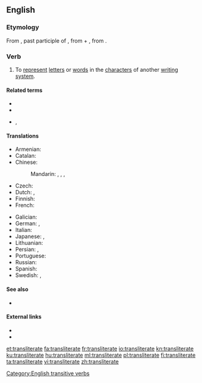 ==English==

===Etymology===
From {{etyl|la|en}} {{m|la|transliteratum}}, past participle of {{m|la|translitero}}, from {{m|la|trans-||across}} + {{m|la|literō}} <!-- If "littera" is the etymon for "litero", this angle bracket is pointing the wrong: -->, from {{m|la|littera||letter}}.

===Verb===
{{en-verb|transliterat}}

# {{lb|en|transitive}} To [[represent]] [[letter]]s or [[word]]s in the [[character]]s of another [[writing system]].

====Related terms====
* {{l|en|transliteration}}
* {{l|en|transliterator}}
* {{l|en|transliteral}}, {{l|en|transliterally}}

====Translations====
{{trans-top|to represent letters or words in the characters of another alphabet or script}}
* Armenian: {{t+|hy|գրադարձել}}
* Catalan: {{t+|ca|transliterar}}
* Chinese:
*: Mandarin: {{t+|cmn|轉寫|alt=（進行）轉寫|sc=Hani}}, {{t|cmn|转写|alt=（进行）转写|tr=[jìnxíng] zhuǎnxiě|sc=Hani}}, {{t|cmn|音譯|alt=（進行）音譯|sc=Hani}}, {{t+|cmn|音译|alt=（进行）音译|tr=[jìnxíng] yīnyì|sc=Hani}}
* Czech: {{t|cs|transliterovat}}
* Dutch: {{t+|nl|omschrijven}}, {{t|nl|translitereren}}
* Finnish: {{t+|fi|translitteroida}}
* French: {{t+|fr|translittérer}}
{{trans-mid}}
* Galician: {{t+|gl|transliterar}}
* German: {{t+|de|transliterieren}}, {{t+|de|umschreiben}}
* Italian: {{t|it|traslitterare}}
* Japanese: {{t|ja|字訳|tr=じやくする, jiyaku suru|alt=字訳する|sc=Jpan}}, {{t|ja|書き写す|tr=かきうつす, kakiutsusu|sc=Jpan}}
* Lithuanian: {{t|lt|transliteruoti}}
* Persian: {{t|fa|حرف‌نویسی کردن|tr=harf-nevisi kardan|sc=fa-Arab}}, {{t|fa|نویسه‌گردانی کردن|tr=nevise-gardâni kardan|sc=fa-Arab}}
* Portuguese: {{t+|pt|transliterar}}
* Russian: {{t+|ru|транслитери́ровать|impf|pf}}
* Spanish: {{t+|es|transliterar}}
* Swedish: {{t|sv|translitterera}}, {{t+|sv|transkribera}}
{{trans-bottom}}

====See also====
* {{l|en|transcribe}}

====External links====
* {{R:Webster 1913}}
* {{R:Century 1911}}

[[Category:English transitive verbs]]

[[et:transliterate]]
[[fa:transliterate]]
[[fr:transliterate]]
[[io:transliterate]]
[[kn:transliterate]]
[[ku:transliterate]]
[[hu:transliterate]]
[[ml:transliterate]]
[[pl:transliterate]]
[[fi:transliterate]]
[[ta:transliterate]]
[[vi:transliterate]]
[[zh:transliterate]]